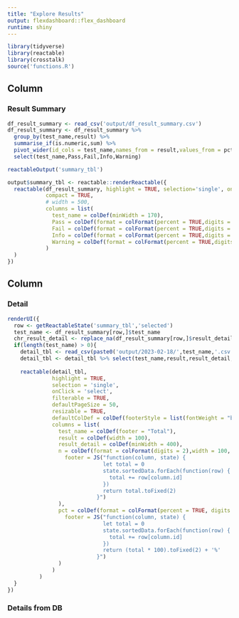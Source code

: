 ```yaml
---
title: "Explore Results"
output: flexdashboard::flex_dashboard
runtime: shiny
---
```


```r
library(tidyverse)
library(reactable)
library(crosstalk)
source('functions.R')
```



Column {data-width=500}
-----------------------------------------------------------------------

### Result Summary

```r
df_result_summary <- read_csv('output/df_result_summary.csv')
df_result_summary <- df_result_summary %>% 
  group_by(test_name,result) %>% 
  summarise_if(is.numeric,sum) %>% 
  pivot_wider(id_cols = test_name,names_from = result,values_from = pct) %>% 
  select(test_name,Pass,Fail,Info,Warning)

reactableOutput('summary_tbl')

output$summary_tbl <- reactable::renderReactable({
  reactable(df_result_summary, highlight = TRUE, selection='single', onClick = 'select',filterable = FALSE,
            compact = TRUE,
            # width = 500,
            columns = list(
              test_name = colDef(minWidth = 170),
              Pass = colDef(format = colFormat(percent = TRUE,digits = 2)),
              Fail = colDef(format = colFormat(percent = TRUE,digits = 2)),
              Info = colDef(format = colFormat(percent = TRUE,digits = 2)),
              Warning = colDef(format = colFormat(percent = TRUE,digits = 2))
            )
  )
})

```

Column {data-width=1200}
-----------------------------------------------------------------------


### Detail

```r
renderUI({
  row <- getReactableState('summary_tbl','selected')
  test_name <- df_result_summary[row,]$test_name
  chr_result_detail <- replace_na(df_result_summary[row,]$result_detail,'') 
  if(length(test_name) > 0){
    detail_tbl <- read_csv(paste0('output/2023-02-18/',test_name,'.csv'),na = 'result_detail')
    detail_tbl <- detail_tbl %>% select(test_name,result,result_detail,n,pct,everything())
    
    reactable(detail_tbl,
              highlight = TRUE, 
              selection = 'single', 
              onClick = 'select',
              filterable = TRUE,
              defaultPageSize = 50,
              resizable = TRUE,
              defaultColDef = colDef(footerStyle = list(fontWeight = "bold")),
              columns = list(
                test_name = colDef(footer = "Total"),
                result = colDef(width = 100),
                result_detail = colDef(minWidth = 400),
                n = colDef(format = colFormat(digits = 2),width = 100,
                  footer = JS("function(column, state) {
                              let total = 0
                              state.sortedData.forEach(function(row) {
                                total += row[column.id]
                              })
                              return total.toFixed(2)
                            }")
                ),
                pct = colDef(format = colFormat(percent = TRUE, digits = 2),width = 100, 
                  footer = JS("function(column, state) {
                              let total = 0
                              state.sortedData.forEach(function(row) {
                                total += row[column.id]
                              })
                              return (total * 100).toFixed(2) + '%'
                            }")
                )
              )
          )
  }
})

```

### Details from DB

```r

```

